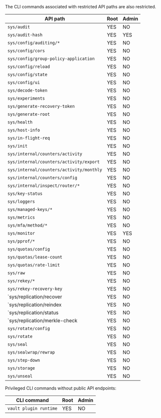 <a id="#privileged-endpoints" />

<Note>
  The CLI commands associated with restricted API paths are also restricted.
</Note>

API path                                  | Root | Admin
----------------------------------------- | ---- | -----
`sys/audit`                               | YES  | NO
`sys/audit-hash`                          | YES  | YES
`sys/config/auditing/*`                   | YES  | NO
`sys/config/cors`                         | YES  | NO
`sys/config/group-policy-application`     | YES  | NO
`sys/config/reload`                       | YES  | NO
`sys/config/state`                        | YES  | NO
`sys/config/ui`                           | YES  | NO
`sys/decode-token`                        | YES  | NO
`sys/experiments`                         | YES  | NO
`sys/generate-recovery-token`             | YES  | NO
`sys/generate-root`                       | YES  | NO
`sys/health`                              | YES  | NO
`sys/host-info`                           | YES  | NO
`sys/in-flight-req`                       | YES  | NO
`sys/init`                                | YES  | NO
`sys/internal/counters/activity`          | YES  | NO
`sys/internal/counters/activity/export`   | YES  | NO
`sys/internal/counters/activity/monthly`  | YES  | NO
`sys/internal/counters/config`            | YES  | NO
`sys/internal/inspect/router/*`           | YES  | NO
`sys/key-status`                          | YES  | NO
`sys/loggers`                             | YES  | NO
`sys/managed-keys/*`                      | YES  | NO
`sys/metrics`                             | YES  | NO
`sys/mfa/method/*`                        | YES  | NO
`sys/monitor`                             | YES  | YES
`sys/pprof/*`                             | YES  | NO
`sys/quotas/config`                       | YES  | NO
`sys/quotas/lease-count`                  | YES  | NO
`sys/quotas/rate-limit`                   | YES  | NO
`sys/raw`                                 | YES  | NO
`sys/rekey/*`                             | YES  | NO
`sys/rekey-recovery-key`                  | YES  | NO
`sys/replication/recover                  | YES  | NO
`sys/replication/reindex                  | YES  | NO
`sys/replication/status                   | YES  | NO
`sys/replication/merkle-check             | YES  | NO
`sys/rotate/config`                       | YES  | NO
`sys/rotate`                              | YES  | NO
`sys/seal`                                | YES  | NO
`sys/sealwrap/rewrap`                     | YES  | NO
`sys/step-down`                           | YES  | NO
`sys/storage`                             | YES  | NO
`sys/unseal`                              | YES  | NO

Privileged CLI commands without public API endpoints:

CLI command             | Root | Admin
----------------------- | ---- | -----
`vault plugin runtime`  | YES  | NO
